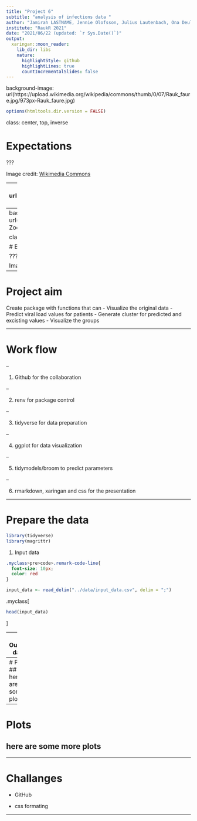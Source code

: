 ```yaml
---
title: "Project 6"
subtitle: "analysis of infections data "
author: "Jamirah LASTNAME, Jennie Olofsson, Julius Lautenbach, Ona Deulofeu, Zoé Pochon"
institute: "RaukR 2021"
date: "2021/06/22 (updated: `r Sys.Date()`)"
output:
  xaringan::moon_reader:
    lib_dir: libs
    nature:
      highlightStyle: github
      highlightLines: true
      countIncrementalSlides: false
---
```


background-image: url(https://upload.wikimedia.org/wikipedia/commons/thumb/0/07/Rauk_faure.jpg/973px-Rauk_faure.jpg)

```r
options(htmltools.dir.version = FALSE) 
```

class: center, top, inverse


# Expectations

???

Image credit: [Wikimedia Commons](https://commons.wikimedia.org/wiki/File:Rauk_faure.jpg)

---
background-image: url(https://upload.wikimedia.org/wikipedia/commons/thumb/4/40/Zoom_participants_Bubrikh_readings_2020_conference.png/640px-Zoom_participants_Bubrikh_readings_2020_conference.png)

class: center, bottom, inverse

# Reality

???

Image credit: [Wikimedia Commons](https://commons.wikimedia.org/wiki/File:Zoom_participants_Bubrikh_readings_2020_conference.png)

---
background-image: url(https://upload.wikimedia.org/wikipedia/commons/thumb/4/40/Zoom_participants_Bubrikh_readings_2020_conference.png/640px-Zoom_participants_Bubrikh_readings_2020_conference.png)

class: center, bottom, inverse


# But still a very very good course! :) 

???

Image credit: [Wikimedia Commons](https://commons.wikimedia.org/wiki/File:Zoom_participants_Bubrikh_readings_2020_conference.png)

---

# Project aim

Create package with functions that can 
- Visualize the original data
- Predict viral load values for patients 
- Generate cluster for predicted and excisting values
- Visualize the groups

---

# Work flow

--

1. Github for the collaboration

--

2. renv for package control

--

3. tidyverse for data preparation

--

4. ggplot for data visualization

--

5. tidymodels/broom to predict parameters

--

6. rmarkdown, xaringan and css for the presentation

---

# Prepare the data

```r
library(tidyverse)
library(magrittr)
```

1. Input data
```css
.myclass>pre>code>.remark-code-line{
  font-size: 10px;
  color: red
}
```

```r
input_data <- read_delim("../data/input_data.csv", delim = ";")
```

.myclass[
```r
head(input_data)
```
]

---
# Output data


---
# Plots 
## here are some plots



---
# Plots
## here are some more plots



---

# Challanges

- GitHub 

- css formating 


---

